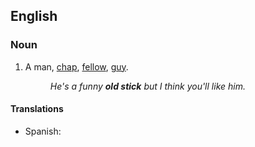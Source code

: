 ==English==

===Noun===
{{en-noun|head=[[old]] [[stick]]}}

# {{context|idiomatic|colloquial|British|lang=en}} A man, [[chap]], [[fellow]], [[guy]].
#: ''He's a funny '''old stick''' but I think you'll like him.''

====Translations====
{{trans-top|man, chap}}
* Spanish: {{t+|es|tío|m}}
{{trans-mid}}
{{trans-bottom}}